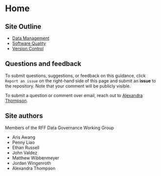 # Home {.unnumbered}

## Site Outline
* [Data Management](./docs/data-management/index.qmd)
* [Software Quality](./docs/software/index.qmd)
* [Version Control](./docs/version-control/index.qmd)

## Questions and feedback

To submit questions, suggestions, or feedback on this guidance, click `Report an issue` on the right-hand side of this page and submit an __issue__ to the repository. Note that your comment will be publicly visible. 

To submit a question or comment over email, reach out to [Alexandra Thompson](mailto:thompson@rff.org).

## Site authors

Members of the RFF Data Governance Working Group

* Aris Awang
* Penny Liao
* Ethan Russell
* John Valdez
* Matthew Wibbenmeyer
* Jordan Wingenroth
* Alexandra Thompson